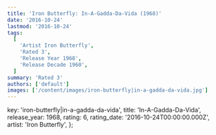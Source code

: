 ```yaml
---
title: 'Iron Butterfly: In-A-Gadda-Da-Vida (1968)'
date: '2016-10-24'
lastmod: '2016-10-24'
tags:
  [
    'Artist Iron Butterfly',
    'Rated 3',
    'Release Year 1968',
    'Release Decade 1960',
  ]
summary: 'Rated 3'
authors: ['default']
images: ['/content/images/iron-butterfly|in-a-gadda-da-vida.jpg']
---
```


  key: 'iron-butterfly|in-a-gadda-da-vida',
  title: 'In-A-Gadda-Da-Vida',
  release_year: 1968,
  rating: 6,
  rating_date: '2016-10-24T00:00:00.000Z',
  artist: 'Iron Butterfly',
};

<MusicRating data={data} />
